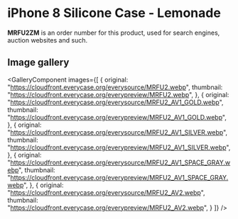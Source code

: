 
# iPhone 8 Silicone Case - Lemonade

<Callout type='info' emoji='👉🏻'>**MRFU2ZM** is an order number for this product, used for search engines, auction websites and such.</Callout>

## Image gallery

<GalleryComponent
    images={[
      {
        original: "https://cloudfront.everycase.org/everysource/MRFU2.webp",
        thumbnail: "https://cloudfront.everycase.org/everypreview/MRFU2.webp",
      },
      {
        original: "https://cloudfront.everycase.org/everysource/MRFU2_AV1_GOLD.webp",
        thumbnail: "https://cloudfront.everycase.org/everypreview/MRFU2_AV1_GOLD.webp",
      },
      {
        original: "https://cloudfront.everycase.org/everysource/MRFU2_AV1_SILVER.webp",
        thumbnail: "https://cloudfront.everycase.org/everypreview/MRFU2_AV1_SILVER.webp",
      },
      {
        original: "https://cloudfront.everycase.org/everysource/MRFU2_AV1_SPACE_GRAY.webp",
        thumbnail: "https://cloudfront.everycase.org/everypreview/MRFU2_AV1_SPACE_GRAY.webp",
      },
      {
        original: "https://cloudfront.everycase.org/everysource/MRFU2_AV2.webp",
        thumbnail: "https://cloudfront.everycase.org/everypreview/MRFU2_AV2.webp",
      }
    ]}
  />

